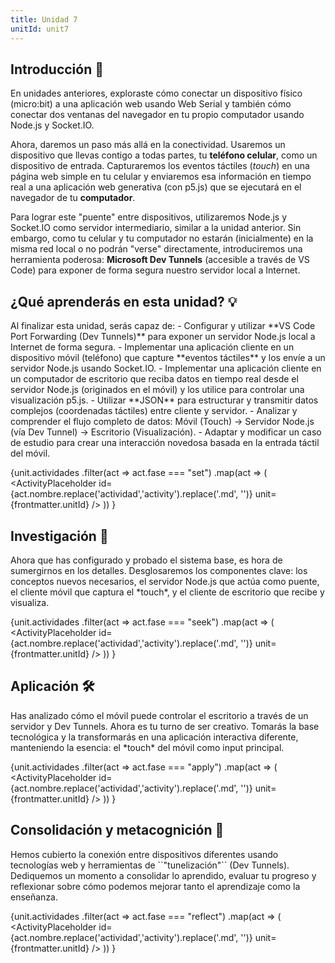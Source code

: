 ```yaml
---
title: Unidad 7
unitId: unit7
---
```




## Introducción 📜
<Aside type="note" title=" ">
En unidades anteriores, exploraste cómo conectar un dispositivo físico (micro:bit) a 
una aplicación web usando Web Serial y también cómo conectar dos ventanas del navegador 
en tu propio computador usando Node.js y Socket.IO.

Ahora, daremos un paso más allá en la conectividad. Usaremos un dispositivo que llevas 
contigo a todas partes, tu **teléfono celular**, como un dispositivo de entrada. 
Capturaremos los eventos táctiles (*touch*) en una página web simple en tu celular y 
enviaremos esa información en tiempo real a una aplicación web generativa (con p5.js) 
que se ejecutará en el navegador de tu **computador**.

Para lograr este "puente" entre dispositivos, utilizaremos Node.js y Socket.IO como 
servidor intermediario, similar a la unidad anterior. Sin embargo, como tu celular 
y tu computador no estarán (inicialmente) en la misma red local o no podrán "verse" 
directamente, introduciremos una herramienta poderosa: **Microsoft Dev Tunnels** 
(accesible a través de VS Code) para exponer de forma segura nuestro servidor 
local a Internet.
</Aside>

## ¿Qué aprenderás en esta unidad? 💡

<Aside type="tip" title="Objetivos de aprendizaje">
Al finalizar esta unidad, serás capaz de:
- Configurar y utilizar **VS Code Port Forwarding (Dev Tunnels)** para exponer un servidor 
Node.js local a Internet de forma segura.
- Implementar una aplicación cliente en un dispositivo móvil (teléfono) que capture 
**eventos táctiles** y los envíe a un servidor Node.js usando Socket.IO.
- Implementar una aplicación cliente en un computador de escritorio que reciba datos 
en tiempo real desde el servidor Node.js (originados en el móvil) y los utilice para 
controlar una visualización p5.js.
- Utilizar **JSON** para estructurar y transmitir datos complejos 
(coordenadas táctiles) entre cliente y servidor.
- Analizar y comprender el flujo completo de datos: Móvil (Touch) -> Servidor Node.js (vía Dev Tunnel) -> Escritorio (Visualización).
- Adaptar y modificar un caso de estudio para crear una interacción novedosa basada en 
la entrada táctil del móvil.
</Aside>

{unit.actividades
  .filter(act => act.fase === "set")
  .map(act => (
    <ActivityPlaceholder 
      id={act.nombre.replace('actividad','activity').replace('.md', '')} 
      unit={frontmatter.unitId} 
    />
  ))
}

## Investigación 🔎

<Aside type="note" title="Caso de estudio">
Ahora que has configurado y probado el sistema base, es hora de sumergirnos en los 
detalles. Desglosaremos los componentes clave: los conceptos nuevos necesarios, el servidor 
Node.js que actúa como puente, el cliente móvil que captura el *touch*, y el cliente de 
escritorio que recibe y visualiza.
</Aside>

{unit.actividades
  .filter(act => act.fase === "seek")
  .map(act => (
    <ActivityPlaceholder 
      id={act.nombre.replace('actividad','activity').replace('.md', '')} 
      unit={frontmatter.unitId}
    />
  ))
}

## Aplicación 🛠

<Aside type="note" title=" ">
Has analizado cómo el móvil puede controlar el escritorio a través de un servidor 
y Dev Tunnels. Ahora es tu turno de ser creativo. Tomarás la base tecnológica y la 
transformarás en una aplicación interactiva diferente, manteniendo la esencia: el *touch* 
del móvil como input principal.
</Aside>

{unit.actividades
  .filter(act => act.fase === "apply")
  .map(act => (
    <ActivityPlaceholder 
      id={act.nombre.replace('actividad','activity').replace('.md', '')} 
      unit={frontmatter.unitId} 
    />
  ))
}

## Consolidación y metacognición 🤔

<Aside type="note" title=" ">
Hemos cubierto la conexión entre dispositivos diferentes usando tecnologías web y 
herramientas de ``"tunelización"`` (Dev Tunnels). Dediquemos un momento a consolidar lo 
aprendido, evaluar tu progreso y reflexionar sobre cómo podemos mejorar tanto 
el aprendizaje como la enseñanza.
</Aside>

{unit.actividades
  .filter(act => act.fase === "reflect")
  .map(act => (
    <ActivityPlaceholder 
      id={act.nombre.replace('actividad','activity').replace('.md', '')} 
      unit={frontmatter.unitId} 
    />
  ))
}
